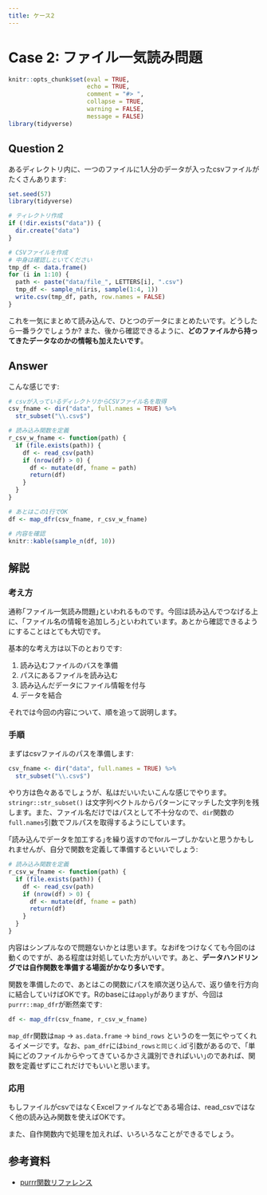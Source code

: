 ```yaml
---
title: ケース2
---
```


# Case 2: ファイル一気読み問題

```r
knitr::opts_chunk$set(eval = TRUE,
                      echo = TRUE,
                      comment = "#> ",
                      collapse = TRUE,
                      warning = FALSE,
                      message = FALSE)
library(tidyverse)
```


## Question 2

あるディレクトリ内に、一つのファイルに1人分のデータが入ったcsvファイルがたくさんあります:

```r
set.seed(57)
library(tidyverse)

# ティレクトリ作成
if (!dir.exists("data")) {
  dir.create("data")
}

# CSVファイルを作成
# 中身は確認しといてください
tmp_df <- data.frame()
for (i in 1:10) {
  path <- paste("data/file_", LETTERS[i], ".csv")
  tmp_df <- sample_n(iris, sample(1:4, 1))
  write.csv(tmp_df, path, row.names = FALSE)
}
```

これを一気にまとめて読み込んで、ひとつのデータにまとめたいです。どうしたら一番ラクでしょうか? また、後から確認できるように、**どのファイルから持ってきたデータなのかの情報も加えたいです**。


## Answer

こんな感じです:

```r
# csvが入っているディレクトリからCSVファイル名を取得
csv_fname <- dir("data", full.names = TRUE) %>% 
  str_subset("\\.csv$")

# 読み込み関数を定義
r_csv_w_fname <- function(path) {
  if (file.exists(path)) {
    df <- read_csv(path)
    if (nrow(df) > 0) {
      df <- mutate(df, fname = path)
      return(df)
    }
  }
}

# あとはこの1行でOK
df <- map_dfr(csv_fname, r_csv_w_fname)

# 内容を確認
knitr::kable(sample_n(df, 10))
```


## 解説

### 考え方

通称｢ファイル一気読み問題｣といわれるものです。今回は読み込んでつなげる上に、｢ファイル名の情報を追加しろ｣といわれています。あとから確認できるようにすることはとても大切です。

基本的な考え方は以下のとおりです:

1. 読み込むファイルのバスを準備
2. パスにあるファイルを読み込む
3. 読み込んだデータにファイル情報を付与
4. データを結合

それでは今回の内容について、順を追って説明します。

### 手順

まずはcsvファイルのパスを準備します:

```r
csv_fname <- dir("data", full.names = TRUE) %>% 
  str_subset("\\.csv$")
```

やり方は色々あるでしょうが、私はだいいたいこんな感じでやります。 `stringr::str_subset()` は文字列ベクトルからパターンにマッチした文字列を残します。また、ファイル名だけではパスとして不十分なので、`dir`関数の`full.names`引数でフルパスを取得するようにしています。

｢読み込んでデータを加工する｣を繰り返すのでforループしかないと思うかもしれませんが、自分で関数を定義して準備するといいでしょう:

```r
# 読み込み関数を定義
r_csv_w_fname <- function(path) {
  if (file.exists(path)) {
    df <- read_csv(path)
    if (nrow(df) > 0) {
      df <- mutate(df, fname = path)
      return(df)
    }
  }
}
```

内容はシンプルなので問題ないかとは思います。なおifをつけなくても今回のは動くのですが、ある程度は対処していた方がいいです。あと、**データハンドリングでは自作関数を準備する場面がかなり多いです**。

関数を準備したので、あとはこの関数にパスを順次送り込んで、返り値を行方向に結合していけばOKです。Rのbaseには`apply`がありますが、今回は　`purrr::map_dfr`が断然楽です:

```r
df <- map_dfr(csv_fname, r_csv_w_fname)
```

`map_dfr`関数は`map` -> `as.data.frame` -> `bind_rows` というのを一気にやってくれるイメージです。なお、`pam_dfr`には`bind_rowsと同じく`.id`引数があるので、｢単純にどのファイルからやってきているかさえ識別できればいい｣のであれば、関数を定義せずにこれだけでもいいと思います。

### 応用

もしファイルがcsvではなくExcelファイルなどである場合は、read_csvではなく他の読み込み関数を使えばOKです。

また、自作関数内で処理を加えれば、いろいろなことができるでしょう。

## 参考資料

- [purrr関数リファレンス](https://purrr.tidyverse.org/reference/index.html)
